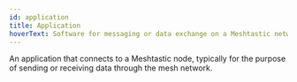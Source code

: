 ```yaml
---
id: application
title: Application
hoverText: Software for messaging or data exchange on a Meshtastic network.
---
```


An application that connects to a Meshtastic node, typically for the purpose of sending or receiving data through the mesh network.

